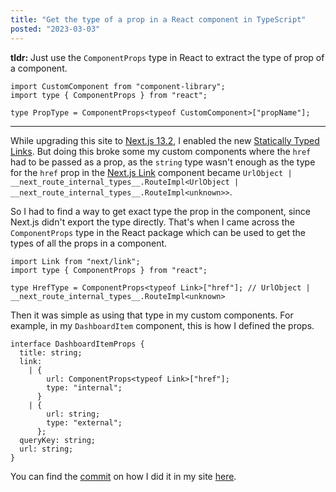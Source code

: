 ```yaml
---
title: "Get the type of a prop in a React component in TypeScript"
posted: "2023-03-03"
---
```


**tldr:** Just use the `ComponentProps` type in React to extract the type of prop of a component.

```tsx {2-4}
import CustomComponent from "component-library";
import type { ComponentProps } from "react";

type PropType = ComponentProps<typeof CustomComponent>["propName"];
```

<hr />

While upgrading this site to [Next.js 13.2](https://nextjs.org/blog/next-13-2), I enabled the new [Statically Typed Links](https://nextjs.org/blog/next-13-2#statically-typed-links). But doing this broke some my custom components where the `href` had to be passed as a prop, as the `string` type wasn't enough as the type for the `href` prop in the [Next.js Link](https://nextjs.org/docs/api-reference/next/link) component became `UrlObject | __next_route_internal_types__.RouteImpl<UrlObject | __next_route_internal_types__.RouteImpl<unknown>>`.

So I had to find a way to get exact type the prop in the component, since Next.js didn't export the type directly. That's when I came across the `ComponentProps` type in the React package which can be used to get the types of all the props in a component.

```tsx
import Link from "next/link";
import type { ComponentProps } from "react";

type HrefType = ComponentProps<typeof Link>["href"]; // UrlObject | __next_route_internal_types__.RouteImpl<unknown>
```

Then it was simple as using that type in my custom components. For example, in my `DashboardItem` component, this is how I defined the props.

```tsx {5}
interface DashboardItemProps {
  title: string;
  link:
    | {
        url: ComponentProps<typeof Link>["href"];
        type: "internal";
      }
    | {
        url: string;
        type: "external";
      };
  queryKey: string;
  url: string;
}
```

You can find the [commit](https://github.com/akhila-ariyachandra/akhilaariyachandra.com/commit/6a80f2be975827ac3e1f233871ce63111b2a4c80) on how I did it in my site [here](https://github.com/akhila-ariyachandra/akhilaariyachandra.com/commit/6a80f2be975827ac3e1f233871ce63111b2a4c80 "Git commit of changing the type").
